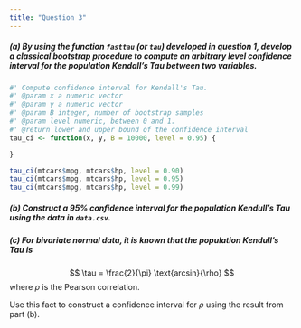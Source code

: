```yaml
---
title: "Question 3"
---
```


##### (a) By using the function `fasttau` (or `tau`) developed in question 1, develop a classical bootstrap procedure to compute an arbitrary level confidence interval for the population Kendall's Tau between two variables.


```r
#' Compute confidence interval for Kendall's Tau.
#' @param x a numeric vector
#' @param y a numeric vector
#' @param B integer, number of bootstrap samples
#' @param level numeric, between 0 and 1.
#' @return lower and upper bound of the confidence interval
tau_ci <- function(x, y, B = 10000, level = 0.95) {

}
```

```r
tau_ci(mtcars$mpg, mtcars$hp, level = 0.90)
tau_ci(mtcars$mpg, mtcars$hp, level = 0.95)
tau_ci(mtcars$mpg, mtcars$hp, level = 0.99)
```



##### (b) Construct a 95\% confidence interval for the population Kendull's Tau using the data in `data.csv`.




##### (c) For bivariate normal data, it is known that the population Kendull's Tau is

$$
\tau = \frac{2}{\pi} \text{arcsin}{\rho}
$$
where $\rho$ is the Pearson correlation.

Use this fact to construct a confidence interval for $\rho$ using the result from part (b).

